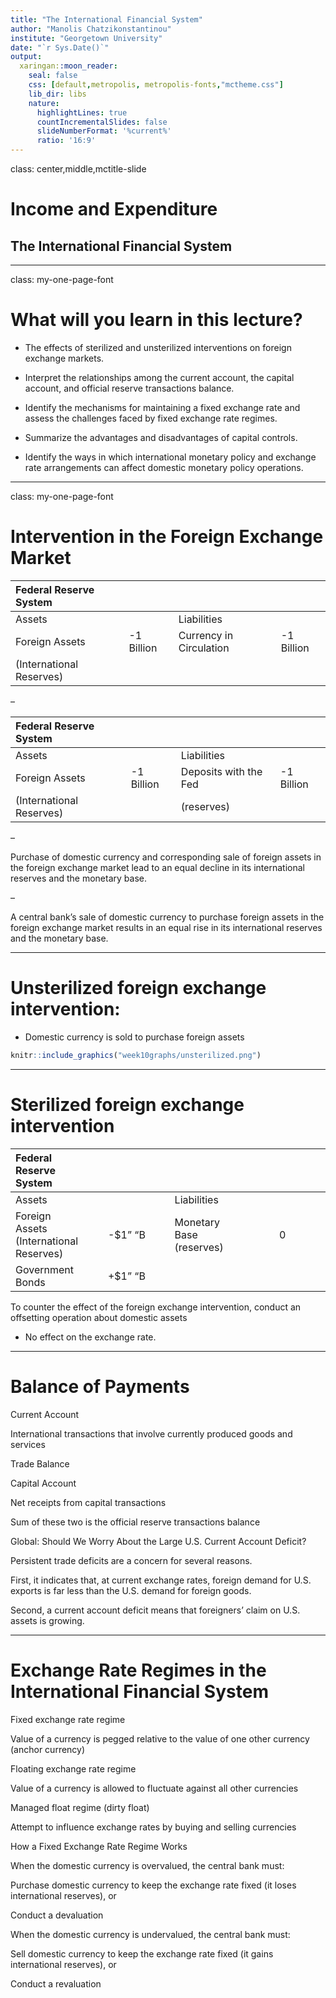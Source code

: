 ```yaml
---
title: "The International Financial System"
author: "Manolis Chatzikonstantinou"
institute: "Georgetown University"
date: "`r Sys.Date()`"
output: 
  xaringan::moon_reader:
    seal: false
    css: [default,metropolis, metropolis-fonts,"mctheme.css"]
    lib_dir: libs
    nature:
      highlightLines: true
      countIncrementalSlides: false
      slideNumberFormat: '%current%' 
      ratio: '16:9'
---
```


class: center,middle,mctitle-slide 


# Income and Expenditure

## The International Financial System

---

class: my-one-page-font

# What will you learn in this lecture?

- The effects of sterilized and unsterilized interventions on foreign exchange markets.

- Interpret the relationships among the current
account, the capital account, and official reserve
transactions balance.

-  Identify the mechanisms for maintaining a fixed
exchange rate and assess the challenges faced by fixed
exchange rate regimes.

- Summarize the advantages and disadvantages of
capital controls.

- Identify the ways in which international monetary policy and exchange rate arrangements can affect
domestic monetary policy operations.

---

class: my-one-page-font

# Intervention in the Foreign Exchange Market

| Federal Reserve System |  |  |  |
| :--- | :--- | :--- | :--- |
| Assets |  | Liabilities |  |
| Foreign Assets | -1 Billion | Currency in Circulation | -1 Billion|
| (International Reserves) |  |  |  |

--

| Federal Reserve System |  |  |  |
| :--- | :--- | :--- | :--- |
| Assets |  | Liabilities |  |
| Foreign Assets | -1 Billion| Deposits with the Fed | -1 Billion |
| (International Reserves) |  | (reserves) |  |

--

Purchase of domestic currency and
corresponding sale of foreign assets in the foreign
exchange market lead to an equal decline in its
international reserves and the monetary base.

--

A central bank’s sale of domestic currency to purchase
foreign assets in the foreign exchange market results in
an equal rise in its international reserves and the
monetary base.

---

# Unsterilized foreign exchange intervention:

- Domestic currency is sold to purchase foreign assets 

```r
knitr::include_graphics("week10graphs/unsterilized.png")
```

---

# Sterilized foreign exchange intervention

| Federal Reserve System |  |  |  |
| :--- | :---: | :--- | :---: |
| Assets |  | Liabilities |  |
| Foreign Assets (International Reserves) | -$1" "B | Monetary Base (reserves) | 0 |
| Government Bonds | +$1" "B |  |  |

To counter the effect of the foreign exchange
intervention, conduct an offsetting operation about domestic assets

- No effect on the exchange rate.

---

# Balance of Payments

Current Account

International transactions that involve currently
produced goods and services

Trade Balance

Capital Account

Net receipts from capital transactions

Sum of these two is the official reserve transactions
balance

Global: Should We Worry About the Large
U.S. Current Account Deficit?

Persistent trade deficits are a concern for several
reasons.

First, it indicates that, at current exchange rates, foreign
demand for U.S. exports is far less than the U.S. demand
for foreign goods.

Second, a current account deficit means that foreigners’
claim on U.S. assets is growing.

---

# Exchange Rate Regimes in the International Financial System 

Fixed exchange rate regime

Value of a currency is pegged relative to the value of
one other currency (anchor currency)

Floating exchange rate regime

Value of a currency is allowed to fluctuate against all
other currencies

Managed float regime (dirty float)

Attempt to influence exchange rates by buying and
selling currencies

How a Fixed Exchange Rate Regime
Works

When the domestic currency is overvalued, the central bank
must:

Purchase domestic currency to keep the exchange rate
fixed (it loses international reserves), or

Conduct a devaluation

When the domestic currency is undervalued, the central bank
must:

Sell domestic currency to keep the exchange rate fixed (it
gains international reserves), or

Conduct a revaluation
